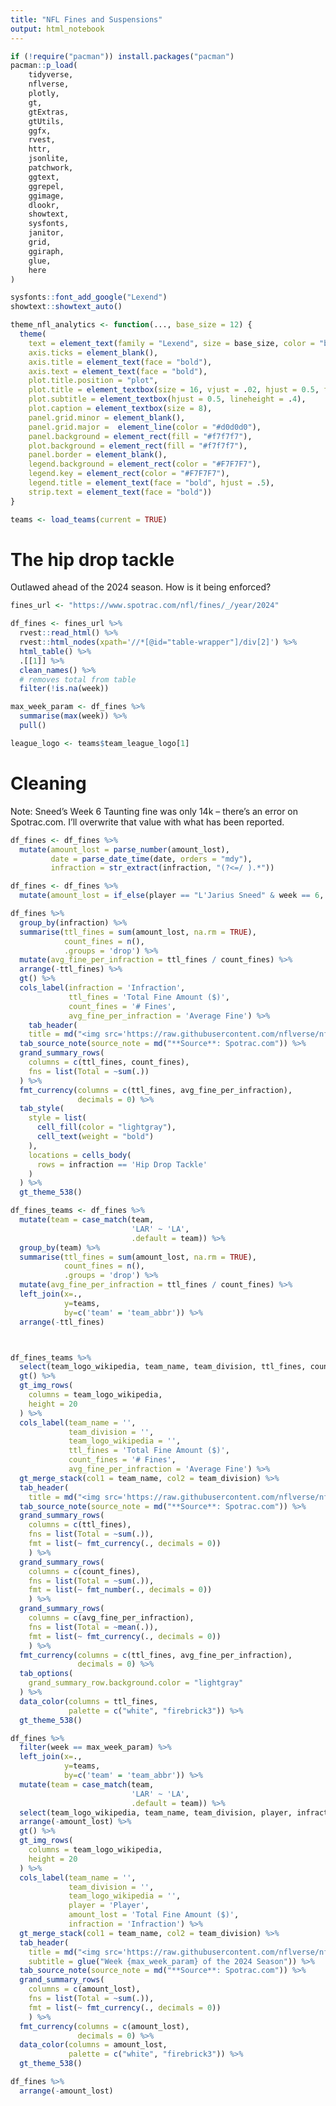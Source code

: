 ```yaml
---
title: "NFL Fines and Suspensions"
output: html_notebook
---
```


```r
if (!require("pacman")) install.packages("pacman")
pacman::p_load(
    tidyverse,
    nflverse,
    plotly,
    gt,
    gtExtras,
    gtUtils,
    ggfx,
    rvest,
    httr,
    jsonlite,
    patchwork,
    ggtext,
    ggrepel,
    ggimage,
    dlookr,
    showtext,
    sysfonts,
    janitor,
    grid,
    ggiraph,
    glue,
    here
)    

sysfonts::font_add_google("Lexend")
showtext::showtext_auto()
```

```r
theme_nfl_analytics <- function(..., base_size = 12) {
  theme(
    text = element_text(family = "Lexend", size = base_size, color = "black"),
    axis.ticks = element_blank(),
    axis.title = element_text(face = "bold"),
    axis.text = element_text(face = "bold"),
    plot.title.position = "plot",
    plot.title = element_textbox(size = 16, vjust = .02, hjust = 0.5, face='bold'),
    plot.subtitle = element_textbox(hjust = 0.5, lineheight = .4),
    plot.caption = element_textbox(size = 8),
    panel.grid.minor = element_blank(),
    panel.grid.major =  element_line(color = "#d0d0d0"),
    panel.background = element_rect(fill = "#f7f7f7"),
    plot.background = element_rect(fill = "#f7f7f7"),
    panel.border = element_blank(),
    legend.background = element_rect(color = "#F7F7F7"),
    legend.key = element_rect(color = "#F7F7F7"),
    legend.title = element_text(face = "bold", hjust = .5),
    strip.text = element_text(face = "bold"))
}
```

```r
teams <- load_teams(current = TRUE)
```

# The hip drop tackle 

Outlawed ahead of the 2024 season. How is it being enforced?

```r
fines_url <- "https://www.spotrac.com/nfl/fines/_/year/2024"

df_fines <- fines_url %>%
  rvest::read_html() %>%
  rvest::html_nodes(xpath='//*[@id="table-wrapper"]/div[2]') %>% 
  html_table() %>% 
  .[[1]] %>% 
  clean_names() %>% 
  # removes total from table
  filter(!is.na(week))
```

```r
max_week_param <- df_fines %>% 
  summarise(max(week)) %>% 
  pull()

league_logo <- teams$team_league_logo[1]
```

# Cleaning 

Note: Sneed's Week 6 Taunting fine was only 14k -- there's an error on Spotrac.com. I'll overwrite that value with what has been reported.


```r
df_fines <- df_fines %>% 
  mutate(amount_lost = parse_number(amount_lost),
         date = parse_date_time(date, orders = "mdy"),
         infraction = str_extract(infraction, "(?<=/ ).*"))
```

```r
df_fines <- df_fines %>% 
  mutate(amount_lost = if_else(player == "L'Jarius Sneed" & week == 6, 14069, amount_lost))
```

```r
df_fines %>% 
  group_by(infraction) %>% 
  summarise(ttl_fines = sum(amount_lost, na.rm = TRUE),
            count_fines = n(),
            .groups = 'drop') %>% 
  mutate(avg_fine_per_infraction = ttl_fines / count_fines) %>% 
  arrange(-ttl_fines) %>% 
  gt() %>% 
  cols_label(infraction = 'Infraction',
             ttl_fines = 'Total Fine Amount ($)',
             count_fines = '# Fines',
             avg_fine_per_infraction = 'Average Fine') %>% 
    tab_header(
    title = md("<img src='https://raw.githubusercontent.com/nflverse/nflverse-pbp/master/NFL.png' style='height:30px;'>    Fines in the 2024 NFL Season by Infraction Type")) %>%
  tab_source_note(source_note = md("**Source**: Spotrac.com")) %>% 
  grand_summary_rows(
    columns = c(ttl_fines, count_fines),
    fns = list(Total = ~sum(.))
  ) %>% 
  fmt_currency(columns = c(ttl_fines, avg_fine_per_infraction),
               decimals = 0) %>% 
  tab_style(
    style = list(
      cell_fill(color = "lightgray"),
      cell_text(weight = "bold")
    ),
    locations = cells_body(
      rows = infraction == 'Hip Drop Tackle'
    )
  ) %>% 
  gt_theme_538()
```


```r
df_fines_teams <- df_fines %>% 
  mutate(team = case_match(team,
                           'LAR' ~ 'LA',
                           .default = team)) %>% 
  group_by(team) %>% 
  summarise(ttl_fines = sum(amount_lost, na.rm = TRUE),
            count_fines = n(),
            .groups = 'drop') %>% 
  mutate(avg_fine_per_infraction = ttl_fines / count_fines) %>% 
  left_join(x=.,
            y=teams,
            by=c('team' = 'team_abbr')) %>% 
  arrange(-ttl_fines)



df_fines_teams %>% 
  select(team_logo_wikipedia, team_name, team_division, ttl_fines, count_fines, avg_fine_per_infraction) %>% 
  gt() %>% 
  gt_img_rows(
    columns = team_logo_wikipedia,
    height = 20
  ) %>% 
  cols_label(team_name = '',
             team_division = '',
             team_logo_wikipedia = '',
             ttl_fines = 'Total Fine Amount ($)',
             count_fines = '# Fines',
             avg_fine_per_infraction = 'Average Fine') %>% 
  gt_merge_stack(col1 = team_name, col2 = team_division) %>%
  tab_header(
    title = md("<img src='https://raw.githubusercontent.com/nflverse/nflverse-pbp/master/NFL.png' style='height:30px;'>    Fines in the 2024 NFL Season by Team")) %>%
  tab_source_note(source_note = md("**Source**: Spotrac.com")) %>% 
  grand_summary_rows(
    columns = c(ttl_fines),
    fns = list(Total = ~sum(.)),
    fmt = list(~ fmt_currency(., decimals = 0))
    ) %>% 
  grand_summary_rows(
    columns = c(count_fines),
    fns = list(Total = ~sum(.)),
    fmt = list(~ fmt_number(., decimals = 0))
    ) %>% 
  grand_summary_rows(
    columns = c(avg_fine_per_infraction),
    fns = list(Total = ~mean(.)),
    fmt = list(~ fmt_currency(., decimals = 0))
    ) %>% 
  fmt_currency(columns = c(ttl_fines, avg_fine_per_infraction),
               decimals = 0) %>% 
  tab_options(
    grand_summary_row.background.color = "lightgray"
  ) %>% 
  data_color(columns = ttl_fines,
             palette = c("white", "firebrick3")) %>%
  gt_theme_538()
```


```r
df_fines %>% 
  filter(week == max_week_param) %>% 
  left_join(x=.,
            y=teams,
            by=c('team' = 'team_abbr')) %>% 
  mutate(team = case_match(team,
                           'LAR' ~ 'LA',
                           .default = team)) %>% 
  select(team_logo_wikipedia, team_name, team_division, player, infraction, amount_lost) %>% 
  arrange(-amount_lost) %>% 
  gt() %>% 
  gt_img_rows(
    columns = team_logo_wikipedia,
    height = 20
  ) %>% 
  cols_label(team_name = '',
             team_division = '',
             team_logo_wikipedia = '',
             player = 'Player',
             amount_lost = 'Total Fine Amount ($)',
             infraction = 'Infraction') %>% 
  gt_merge_stack(col1 = team_name, col2 = team_division) %>%
  tab_header(
    title = md("<img src='https://raw.githubusercontent.com/nflverse/nflverse-pbp/master/NFL.png' style='height:30px;'>    Fines in the 2024 NFL Season by Infraction Type"),
    subtitle = glue("Week {max_week_param} of the 2024 Season")) %>%
  tab_source_note(source_note = md("**Source**: Spotrac.com")) %>% 
  grand_summary_rows(
    columns = c(amount_lost),
    fns = list(Total = ~sum(.)),
    fmt = list(~ fmt_currency(., decimals = 0))
    ) %>%
  fmt_currency(columns = c(amount_lost),
               decimals = 0) %>%
  data_color(columns = amount_lost,
             palette = c("white", "firebrick3")) %>%
  gt_theme_538()
```


```r
df_fines %>% 
  arrange(-amount_lost)
```


